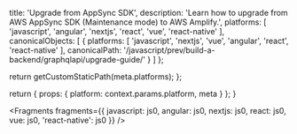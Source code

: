 
  title: 'Upgrade from AppSync SDK',
  description: 'Learn how to upgrade from AWS AppSync SDK (Maintenance mode) to AWS Amplify.',
  platforms: [
    'javascript',
    'angular',
    'nextjs',
    'react',
    'vue',
    'react-native'
  ],
  canonicalObjects: [
    {
      platforms: [
        'javascript',
        'nextjs',
        'vue',
        'angular',
        'react',
        'react-native'
      ],
      canonicalPath: '/javascript/prev/build-a-backend/graphqlapi/upgrade-guide/'
    }
  ]
};

  return getCustomStaticPath(meta.platforms);
};

  return {
    props: {
      platform: context.params.platform,
      meta
    }
  };
}


<Fragments
  fragments={{
    javascript: js0,
    angular: js0,
    nextjs: js0,
    react: js0,
    vue: js0,
    'react-native': js0
  }}
/>
